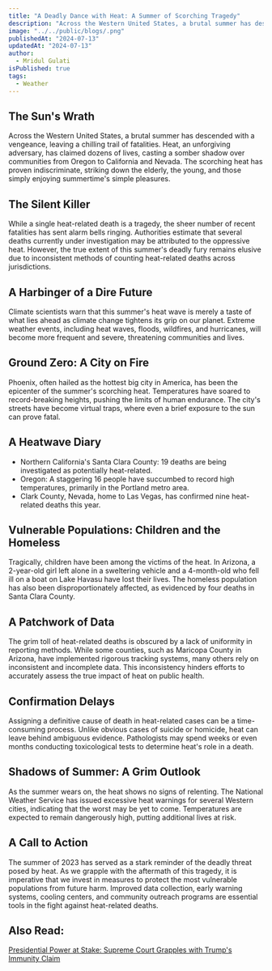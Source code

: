 ```yaml
---
title: "A Deadly Dance with Heat: A Summer of Scorching Tragedy"
description: "Across the Western United States, a brutal summer has descended with a vengeance, leaving a chilling trail of fatalities. Heat, an unforgiving adversary, has claimed dozens of lives, casting a somber shadow over communities from Oregon to California and Nevada. The scorching heat has proven indiscriminate, striking down the elderly, the young, and those simply enjoying summertime's simple pleasures."
image: "../../public/blogs/.png"
publishedAt: "2024-07-13"
updatedAt: "2024-07-13"
author: 
  - Mridul Gulati
isPublished: true
tags: 
  - Weather
---
```


## The Sun's Wrath

Across the Western United States, a brutal summer has descended with a vengeance, leaving a chilling trail of fatalities. Heat, an unforgiving adversary, has claimed dozens of lives, casting a somber shadow over communities from Oregon to California and Nevada. The scorching heat has proven indiscriminate, striking down the elderly, the young, and those simply enjoying summertime's simple pleasures.

## The Silent Killer

While a single heat-related death is a tragedy, the sheer number of recent fatalities has sent alarm bells ringing. Authorities estimate that several deaths currently under investigation may be attributed to the oppressive heat. However, the true extent of this summer's deadly fury remains elusive due to inconsistent methods of counting heat-related deaths across jurisdictions.

## A Harbinger of a Dire Future

Climate scientists warn that this summer's heat wave is merely a taste of what lies ahead as climate change tightens its grip on our planet. Extreme weather events, including heat waves, floods, wildfires, and hurricanes, will become more frequent and severe, threatening communities and lives.

## Ground Zero: A City on Fire

Phoenix, often hailed as the hottest big city in America, has been the epicenter of the summer's scorching heat. Temperatures have soared to record-breaking heights, pushing the limits of human endurance. The city's streets have become virtual traps, where even a brief exposure to the sun can prove fatal.

## A Heatwave Diary

* Northern California's Santa Clara County: 19 deaths are being investigated as potentially heat-related.
* Oregon: A staggering 16 people have succumbed to record high temperatures, primarily in the Portland metro area.
* Clark County, Nevada, home to Las Vegas, has confirmed nine heat-related deaths this year.

## Vulnerable Populations: Children and the Homeless

Tragically, children have been among the victims of the heat. In Arizona, a 2-year-old girl left alone in a sweltering vehicle and a 4-month-old who fell ill on a boat on Lake Havasu have lost their lives. The homeless population has also been disproportionately affected, as evidenced by four deaths in Santa Clara County.

## A Patchwork of Data

The grim toll of heat-related deaths is obscured by a lack of uniformity in reporting methods. While some counties, such as Maricopa County in Arizona, have implemented rigorous tracking systems, many others rely on inconsistent and incomplete data. This inconsistency hinders efforts to accurately assess the true impact of heat on public health.

## Confirmation Delays

Assigning a definitive cause of death in heat-related cases can be a time-consuming process. Unlike obvious cases of suicide or homicide, heat can leave behind ambiguous evidence. Pathologists may spend weeks or even months conducting toxicological tests to determine heat's role in a death.

## Shadows of Summer: A Grim Outlook

As the summer wears on, the heat shows no signs of relenting. The National Weather Service has issued excessive heat warnings for several Western cities, indicating that the worst may be yet to come. Temperatures are expected to remain dangerously high, putting additional lives at risk.

## A Call to Action

The summer of 2023 has served as a stark reminder of the deadly threat posed by heat. As we grapple with the aftermath of this tragedy, it is imperative that we invest in measures to protect the most vulnerable populations from future harm. Improved data collection, early warning systems, cooling centers, and community outreach programs are essential tools in the fight against heat-related deaths.

## Also Read: 

[Presidential Power at Stake: Supreme Court Grapples with Trump's Immunity Claim](https://onlinekhabri.com/blog/presidential-power-at-stake-trumps-immunity-grappled)